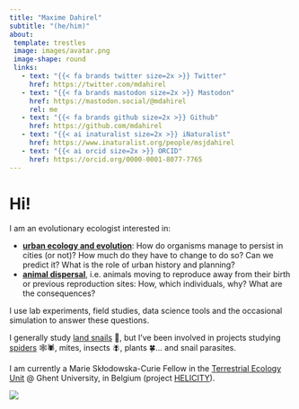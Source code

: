 ```yaml
---
title: "Maxime Dahirel"
subtitle: "(he/him)"
about:
 template: trestles
 image: images/avatar.png
 image-shape: round
 links:
   - text: "{{< fa brands twitter size=2x >}} Twitter"
     href: https://twitter.com/mdahirel
   - text: "{{< fa brands mastodon size=2x >}} Mastodon"
     href: https://mastodon.social/@mdahirel
     rel: me
   - text: "{{< fa brands github size=2x >}} Github"
     href: https://github.com/mdahirel
   - text: "{{< ai inaturalist size=2x >}} iNaturalist"
     href: https://www.inaturalist.org/people/msjdahirel
   - text: "{{< ai orcid size=2x >}} ORCID"
     href: https://orcid.org/0000-0001-8077-7765
---
```


# Hi!

I am an evolutionary ecologist interested in:

-   [**urban ecology and evolution**](urban-ecology.qmd): How do organisms manage to persist in cities (or not)? How much do they have to change to do so? Can we predict it? What is the role of urban history and planning?\
-   [**animal dispersal**](dispersal.qmd), i.e. animals moving to reproduce away from their birth or previous reproduction sites: How, which individuals, why? What are the consequences?

I use lab experiments, field studies, data science tools and the occasional simulation to answer these questions.

I generally study [land snails](snails.qmd) 🐌, but I've been involved in projects studying [spiders](spiders.qmd) 🕸️🕷️, mites, insects 🪰, plants 🍀... and snail parasites.

I am currently a Marie Skłodowska-Curie Fellow in the [Terrestrial Ecology Unit](https://www.ecology.ugent.be/terec/) \@ Ghent University, in Belgium (project [HELICITY](https://cordis.europa.eu/project/id/101022802)).

::: column-page
![](images/garden_snails_on_brick.jpg)
:::
